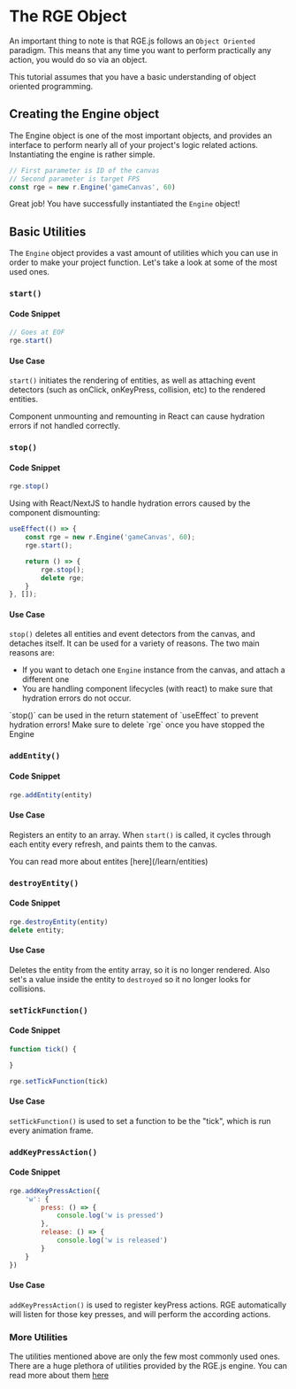 
# The RGE Object

An important thing to note is that RGE.js follows an `Object Oriented` paradigm. This means that any time you want to perform practically any action, you would do so via an object.

<Callout emoji="⚠️" type="warning">
    This tutorial assumes that you have a basic understanding of object oriented programming.
</Callout>

## Creating the Engine object
The Engine object is one of the most important objects, and provides an interface to perform nearly all of your project's logic related actions. Instantiating the engine is rather simple.

```javascript copy 
// First parameter is ID of the canvas
// Second parameter is target FPS
const rge = new r.Engine('gameCanvas', 60)
```

Great job! You have successfully instantiated the `Engine` object!

## Basic Utilities
The `Engine` object provides a vast amount of utilities which you can use in order to make your project function. Let's take a look at some of the most used ones.

### `start()`
#### Code Snippet
```javascript copy 
// Goes at EOF
rge.start()
```
#### Use Case
`start()` initiates the rendering of entities, as well as attaching event detectors (such as onClick, onKeyPress, collision, etc) to the rendered entities. 

<Callout type="warning" emoji="⚠️">
  Component unmounting and remounting in React can cause hydration errors if not handled correctly.
</Callout>

### `stop()`
#### Code Snippet
```javascript copy 
rge.stop()
```
Using with React/NextJS to handle hydration errors caused by the component dismounting:
```jsx copy
useEffect(() => {
    const rge = new r.Engine('gameCanvas', 60);
    rge.start();

    return () => {
        rge.stop();
        delete rge;
    }
}, []);
```

#### Use Case
`stop()` deletes all entities and event detectors from the canvas, and detaches itself. It can be used for a variety of reasons. The two main reasons are: 
- If you want to detach one `Engine` instance from the canvas, and attach a different one
- You are handling component lifecycles (with react) to make sure that hydration errors do not occur.

<Callout emoji="💡">
  `stop()` can be used in the return statement of `useEffect` to prevent hydration errors! 
</Callout>

<Callout type="error" emoji="️❗️">
  Make sure to delete `rge` once you have stopped the Engine
</Callout>

### `addEntity()`


#### Code Snippet 
```javascript copy 
rge.addEntity(entity)
```

#### Use Case
Registers an entity to an array. When `start()` is called, it cycles through each entity every refresh, and paints them to the canvas.

<Callout type="info" emoji="ℹ">
  You can read more about entites [here](/learn/entities)
</Callout>

### `destroyEntity()`

#### Code Snippet 
```javascript copy 
rge.destroyEntity(entity)
delete entity;
```

#### Use Case
Deletes the entity from the entity array, so it is no longer rendered. Also set's a value inside the entity to `destroyed` so it no longer looks for collisions.

### `setTickFunction()`

#### Code Snippet 
```javascript copy 
function tick() {

}

rge.setTickFunction(tick)
```

#### Use Case
`setTickFunction()` is used to set a function to be the "tick", which is run every animation frame.

### `addKeyPressAction()`

#### Code Snippet 
```javascript copy 
rge.addKeyPressAction({
    'w': {
        press: () => {
            console.log('w is pressed')
        },
        release: () => {
            console.log('w is released')
        }
    }
})
```

#### Use Case
`addKeyPressAction()` is used to register keyPress actions. RGE automatically will listen for those key presses, and will perform the according actions.

### More Utilities
The utilities mentioned above are only the few most commonly used ones. There are a huge plethora of utilities provided by the RGE.js engine. You can read more about them [here](/)
